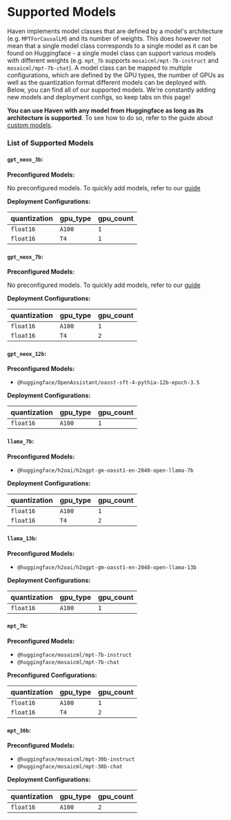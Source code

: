 # Supported Models

Haven implements model classes that are defined by a model's architecture (e.g. `MPTForCausalLM`) and its number of weights. 
This does however not mean that a single model class corresponds to a single model as it can be found on Huggingface - a single model class can support various models with different weights (e.g. `mpt_7b` supports `mosaicml/mpt-7b-instruct` and `mosaicml/mpt-7b-chat`).
A model class can be mapped to multiple configurations, which are defined by the GPU types, the number of GPUs as well as the quantization format different models can be deployed with.
Below, you can find all of our supported models. We're constantly adding new models and deployment configs, so keep tabs on this page!

**You can use Haven with any model from Huggingface as long as its architecture is supported**. To see how to do so, refer to the guide about [custom models]().

### List of Supported Models

#### `gpt_neox_3b`:

**Preconfigured Models:**

No preconfigured models. To quickly add models, refer to our [guide](https://docs.haven.run/guides/add_models)

**Deployment Configurations:**


| quantization | gpu_type    | gpu_count    |
| ------------ | ----------- | ----------- |
| `float16`       | `A100`      | `1` |
| `float16`       | `T4`      | `1` |



#### `gpt_neox_7b`:

**Preconfigured Models:**

No preconfigured models. To quickly add models, refer to our [guide](https://docs.haven.run/guides/add_models)

**Deployment Configurations:**


| quantization | gpu_type    | gpu_count    |
| ------------ | ----------- | ----------- |
| `float16`       | `A100`      | `1` |
| `float16`       | `T4`      | `2` |



#### `gpt_neox_12b`:

**Preconfigured Models:**

- `@huggingface/OpenAssistant/oasst-sft-4-pythia-12b-epoch-3.5`


**Deployment Configurations:**


| quantization | gpu_type    | gpu_count    |
| ------------ | ----------- | ----------- |
| `float16`       | `A100`      | `1` |




#### `llama_7b`:

**Preconfigured Models:**

- `@huggingface/h2oai/h2ogpt-gm-oasst1-en-2048-open-llama-7b`


**Deployment Configurations:**


| quantization | gpu_type    | gpu_count    |
| ------------ | ----------- | ----------- |
| `float16`       | `A100`      | `1` |
| `float16`       | `T4`      | `2` |




#### `llama_13b`:

**Preconfigured Models:**

- `@huggingface/h2oai/h2ogpt-gm-oasst1-en-2048-open-llama-13b`


**Deployment Configurations:**


| quantization | gpu_type    | gpu_count    |
| ------------ | ----------- | ----------- |
| `float16`       | `A100`      | `1` |




#### `mpt_7b`:

**Preconfigured Models:**

- `@huggingface/mosaicml/mpt-7b-instruct`
- `@huggingface/mosaicml/mpt-7b-chat`


**Preconfigured Configurations:**


| quantization | gpu_type    | gpu_count    |
| ------------ | ----------- | ----------- |
| `float16`       | `A100`      | `1` |
| `float16`       | `T4`      | `2` |



#### `mpt_30b`:

**Preconfigured Models:**

- `@huggingface/mosaicml/mpt-30b-instruct`
- `@huggingface/mosaicml/mpt-30b-chat`


**Deployment Configurations:**


| quantization | gpu_type    | gpu_count    |
| ------------ | ----------- | ----------- |
| `float16`       | `A100`      | `2` |

